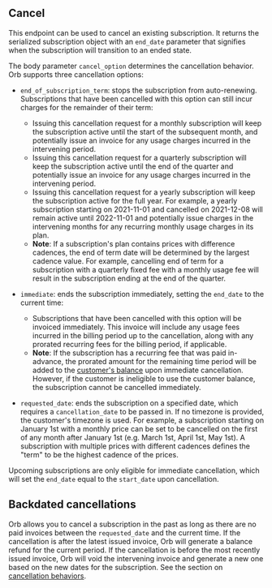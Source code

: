 ## Cancel

This endpoint can be used to cancel an existing subscription. It returns the serialized subscription object with an
`end_date` parameter that signifies when the subscription will transition to an ended state.

The body parameter `cancel_option` determines the cancellation behavior. Orb supports three cancellation options:
- `end_of_subscription_term`: stops the subscription from auto-renewing. Subscriptions that have been cancelled with
  this option can still incur charges for the remainder of their term:
    - Issuing this cancellation request for a monthly subscription will keep the subscription active until the start
      of the subsequent month, and potentially issue an invoice for any usage charges incurred in the intervening
      period.
    - Issuing this cancellation request for a quarterly subscription will keep the subscription active until the end
      of the quarter and potentially issue an invoice for any usage charges incurred in the intervening period.
    - Issuing this cancellation request for a yearly subscription will keep the subscription active for the full
      year. For example, a yearly subscription starting on 2021-11-01 and cancelled on 2021-12-08 will remain active
      until 2022-11-01 and potentially issue charges in the intervening months for any recurring monthly usage
      charges in its plan.
    - **Note**: If a subscription's plan contains prices with difference cadences, the end of term date will be
      determined by the largest cadence value. For example, cancelling end of term for a subscription with a
      quarterly fixed fee with a monthly usage fee will result in the subscription ending at the end of the quarter.

- `immediate`: ends the subscription immediately, setting the `end_date` to the current time:
    - Subscriptions that have been cancelled with this option will be invoiced immediately. This invoice will
      include any usage fees incurred in the billing period up to the cancellation, along with any prorated
      recurring fees for the billing period, if applicable.
    - **Note**: If the subscription has a recurring fee that was paid in-advance, the prorated amount for the
      remaining time period will be added to the [customer's balance](list-balance-transactions) upon immediate
      cancellation. However, if the customer is ineligible to use the customer balance, the subscription cannot be
      cancelled immediately.

- `requested_date`: ends the subscription on a specified date, which requires a `cancellation_date` to be passed in.
  If no timezone is provided, the customer's timezone is used.  For example, a subscription starting on January 1st
  with a monthly price can be set to be cancelled on the first of any month after January 1st (e.g. March 1st, April
  1st, May 1st). A subscription with multiple prices with different cadences defines the "term" to be the highest
  cadence of the prices.

Upcoming subscriptions are only eligible for immediate cancellation, which will set the `end_date` equal to the
`start_date` upon cancellation.

## Backdated cancellations
Orb allows you to cancel a subscription in the past as long as there are no paid invoices between the
`requested_date` and the current time. If the cancellation is after the latest issued invoice, Orb will generate a
balance refund for the current period. If the cancellation is before the most recently issued invoice, Orb will void
the intervening invoice and generate a new one based on the new dates for the subscription. See the section on
[cancellation behaviors](../guides/product-catalog/creating-subscriptions.md#cancellation-behaviors).
